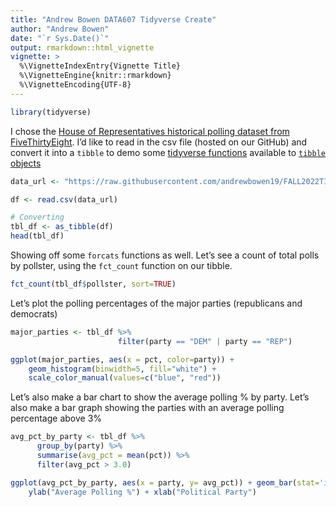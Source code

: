 ```yaml
---
title: "Andrew Bowen DATA607 Tidyverse Create"
author: "Andrew Bowen"
date: "`r Sys.Date()`"
output: rmarkdown::html_vignette
vignette: >
  %\VignetteIndexEntry{Vignette Title}
  %\VignetteEngine{knitr::rmarkdown}
  %\VignetteEncoding{UTF-8}
---
```


```r
library(tidyverse)
```

I chose the [House of Representatives historical polling dataset from FiveThirtyEight](https://projects.fivethirtyeight.com/polls/). I'd like to read in the csv file (hosted on our GitHub) and convert it into a `tibble` to demo some [tidyverse functions](https://www.tidyverse.org/packages/) available to [`tibble` objects](https://tibble.tidyverse.org)
```r
data_url <- "https://raw.githubusercontent.com/andrewbowen19/FALL2022TIDYVERSE/main/data/house_polls_historical.csv"

df <- read.csv(data_url)

# Converting
tbl_df <- as_tibble(df)
head(tbl_df)
```


Showing off some `forcats` functions as well. Let's see a count of total polls by pollster, using the `fct_count` function on our tibble.
```r
fct_count(tbl_df$pollster, sort=TRUE)
```


Let's plot the polling percentages of the major parties (republicans and democrats)
```r
major_parties <- tbl_df %>%
                        filter(party == "DEM" | party == "REP")

ggplot(major_parties, aes(x = pct, color=party)) +
    geom_histogram(binwidth=5, fill="white") +
    scale_color_manual(values=c("blue", "red"))

```

Let's also make a bar chart to show the average polling % by party. Let's also make a bar graph showing the parties with an average polling percentage above 3%
```r
avg_pct_by_party <- tbl_df %>%
      group_by(party) %>%
      summarise(avg_pct = mean(pct)) %>%
      filter(avg_pct > 3.0)

ggplot(avg_pct_by_party, aes(x = party, y= avg_pct)) + geom_bar(stat='identity') +
    ylab("Average Polling %") + xlab("Political Party")
```

